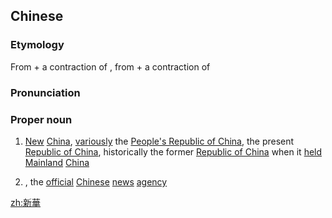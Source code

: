 {{also|新华}}
==Chinese==
{{zh-forms|[[new]]|[[China]]<br>{{nowrap|[[flourishing]] (people)}}<br>{{nowrap|[[illustrious]] (people)}}|s=新华}}
{{wikipedia|Xinhua}}
{{wikipedia|新華|lang=zh}}

===Etymology===
From {{m|zh|新||[[new]]|tr=xīn}} + a contraction of {{m|zh|中華||[[China]] ''(poetic)''|tr=Zhōnghuá}}, from {{m|zh|中||[[middle]], [[central]]|tr=zhōng}} + a contraction of {{m|zh|華夏||[[flourishing]] & [[grand]] (people); the [[Chinese]]|tr=Huáxià}}

===Pronunciation===
{{zh-pron
|m=Xīnhuá
|c=san1 waa4
|mn=Sin-hôa
|w=1xin ho
|cat=pn
}}

===Proper noun===
{{zh-proper noun}}

# [[new|New]] [[China]], [[variously]] {{lb|zh|Mainland}} the [[People's Republic of China]], {{lb|zh|Taiwan}} the present [[Republic of China]], historically the former [[Republic of China]] when it [[held]] [[mainland|Mainland]] [[China]]
# {{w|Xinhua}}, the [[official]] [[Chinese]] [[news]] [[agency]]

[[zh:新華]]